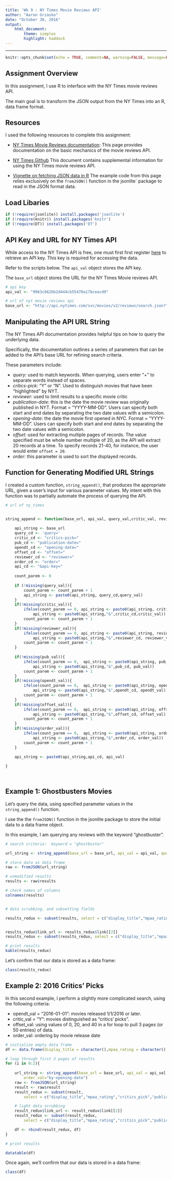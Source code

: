 ```yaml
---
title: 'Wk 9 : NY Times Movie Reviews API'
author: "Aaron Grzasko"
date: "October 30, 2016"
output: 
    html_document:
        theme: simplex
        highlight: haddock
---
```

---

```r
knitr::opts_chunk$set(echo = TRUE, comment=NA, warning=FALSE, message=FALSE)
```

## Assignment Overview  
  
In this assignment, I use R to interface with the NY Times movie reviews API.  
  
The main goal is to transform the JSON output from the NY Times into an R, data frame format.  
  
## Resources  
I used the following resources to complete this assignment:  
  
* [NY Times Movie Reviews documentation](http://developer.nytimes.com/movie_reviews_v2.json): This page provides documentation on the basic mechanics of the movie reviews API.  

* [NY Times Github](https://github.com/NYTimes/public_api_specs/blob/master/movie_reviews/movie_reviews_v2.md)  This document contains supplemental information for using the NY Times movie reviews API.  

* [Vignette on fetching JSON data in R](https://cran.r-project.org/web/packages/jsonlite/vignettes/json-apis.html) The example code from this page relies exclusively on the `fromJSON()` function in the jsonlite` package to read in the JSON format data.  
  

## Load Libaries  
```r
if (!require(jsonlite)) install.packages('jsonlite')
if (!require(knitr)) install.packages('knitr')
if (!require(DT)) install.packages('DT')
```
  
## API Key and URL for NY Times API 
  
While access to the  NY Times API is free, one must first first register [here](http://developer.nytimes.com/signup) to retrieve an API key. This key is required for accessing the data.    
  
Refer to the scripts below.  The `api_val` object stores the API key.  
  
The `base_url` object stores the URL for the NY Times Movie reviews API.    
  
```r
# api key 
api_val <- "9963c662bb2d444cb55470a17bceacd9"

# url of nyt movie reviews api
base_url <- "http://api.nytimes.com/svc/movies/v2/reviews/search.json?"
```


## Manipulating the API URL String  
  
The NY Times API documentation provides helpful tips on how to query the underlying data.  
  
Specifically, the documentation outlines a series of parameters that can be added to the API's base URL for refining search criteria.  
  
These parameters include:  
  
* *query*: used to match keywords.  When querying, users enter "+" to separate words instead of spaces.  
* *critics-pick*: "Y" or "N".  Used to distinguish movies that have been "highlighted" by NYT.  
* *reviewer*: used to limit results to a specific movie critic
* *publication-date*: this is the date the movie review was originally published in NYT.  Format = "YYYY-MM-DD".  Users can specify both start and end dates by separating the two date values with a semicolon.  
* *opening-date*:  the date the movie first opened in NYC.  Format = "YYYY-MM-DD".  Users can specify both start and end dates by separating the two date values with a semicolon.  
* *offset*:  used for extracting multiple pages of records.  The value specified must be whole number multiple of 20, as the API will extract 20 records at a time.  To specify records 21-40, for instance, the user would enter `offset = 20`.  
* *order*:  this parameter is used to sort the displayed records.  
  

## Function for Generating Modified URL Strings 
  
I created a custom function, `string_append()`, that produces the appropriate URL, given a user's input for various parameter values.  My intent with this function was to partially automate the process of querying the API.  

```r
# url of ny_times


string_append <- function(base_url, api_val, query_val,critic_val, reviewer_val, pub_val, opendt_val,offset_val, order_val ){
    
    api_string <- base_url 
    query_cd <- 'query='
    critic_cd <- "critics-pick=" 
    pub_cd <- "publication-date="
    opendt_cd <- "opening-date="
    offset_cd <- "offset="
    reviewer_cd <- "reviewer="
    order_cd <- "order="
    api_cd <- "&api-key="
    
    count_parem <- 0
    
    if (!missing(query_val)){
        count_parem <- count_parem + 1
        api_string <- paste0(api_string, query_cd,query_val)
    }
    if(!missing(critic_val)){
        ifelse(count_parem == 0, api_string <- paste0(api_string, critic_cd, critic_val), 
            api_string <- paste0(api_string,"&",critic_cd,critic_val))
        count_parem <- count_parem + 1
    }
    if(!missing(reviewer_val)){
        ifelse(count_parem == 0, api_string <- paste0(api_string, reviewer_cd, reviewer_val), 
            api_string <- paste0(api_string,"&",reviewer_cd, reviewer_val))
        count_parem <- count_parem + 1
    }
    
    if(!missing(pub_val)){
        ifelse(count_parem == 0,  api_string <- paste0(api_string, pub_cd, pub_val),
            api_string <- paste0(api_string,"&",pub_cd, pub_val))
        count_parem <- count_parem + 1
    } 
    if(!missing(opendt_val)){
        ifelse(count_parem == 0,  api_string <- paste0(api_string, opendt_cd, opendt_val), 
            api_string <- paste0(api_string,"&",opendt_cd, opendt_val))
        count_parem <- count_parem + 1
    } 
    if(!missing(offset_val)){
        ifelse(count_parem == 0,  api_string <- paste0(api_string, offset_cd, offset_val),
            api_string <- paste0(api_string,"&",offset_cd, offset_val))
        count_parem <- count_parem + 1
    } 
    if(!missing(order_val)){
        ifelse(count_parem == 0,  api_string <- paste0(api_string, order_cd, order_val),
            api_string <- paste0(api_string,"&",order_cd, order_val))
        count_parem <- count_parem + 1
    }

    api_string <- paste0(api_string,api_cd, api_val)
    
}

 
```

## Example 1:  Ghostbusters Movies  
  
Let's query the data, using specified parameter values in the `string_append()` function. 

I use the the `fromJSON()` function in the jsonlite package to store the initial data to a data frame object.  
  
In this example, I am querying any reviews with the keyword "ghostbuster".  
  

```r
# search criteria:  keyword = "ghostbuster"

url_string <- string_append(base_url = base_url, api_val = api_val, query_val = "ghostbuster")

# store data as data frame
raw <- fromJSON(url_string)

# unmodified results
results <- raw$results

# check names of columns 
colnames(results)


# data scrubbing, and subsetting fields 

results_redux <- subset(results, select = c("display_title","mpaa_rating","critics_pick","publication_date","opening_date","date_updated","link"))


results_redux$link_url <- results_redux$link[[2]]
results_redux <- subset(results_redux, select = c("display_title","mpaa_rating","critics_pick","publication_date","opening_date","date_updated","link_url"))

# print results
kable(results_redux)

```
  
Let's confirm that our data is stored as a data frame:  
  
```r
class(results_redux)
```

## Example 2: 2016 Critics' Picks  
  
In this second example, I perform a slightly more complicated search, using the following criteria:  
  

* opendt_val = "2016-01-01":  movies released 1/1/2016 or later.  
* critic_val = "Y": movies distinguished as "critics' picks".  
* offset_val:  using values of 0, 20, and 40 in a for loop to pull 3 pages (or 50 entries) of data.  
* order_val:  ordering by movie release date  
  
  
```r

# initialize empty data frame
df <- data.frame(display_title = character(),mpaa_rating = character(), critics_pick = integer(),publication_date=character(),opening_date = character(),date_updated = character(),link_url = character())

# loop through first 3 pages of results
for (i in 0:2){
    
    url_string <- string_append(base_url = base_url, api_val = api_val, opendt_val = "2016-01-01", critic_val = "Y", offset_val = i*20,  
        order_val="by-opening-date")
    raw <- fromJSON(url_string)
    result <- raw$result
    result_redux <- subset(result, 
        select = c("display_title","mpaa_rating","critics_pick","publication_date","opening_date","date_updated","link"))

    # light data scrubbing
    result_redux$link_url <- result_redux$link[[2]]
    result_redux <- subset(result_redux, 
        select = c("display_title","mpaa_rating","critics_pick","publication_date","opening_date","date_updated","link_url"))    

    df <- rbind(result_redux, df)
}

# print results

datatable(df)
```
  
  
Once again, we'll confirm that our data is stored in a data frame:  
```r
class(df)
```
